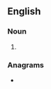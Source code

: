 ==English==

===Noun===
{{head|en|noun plural form}}

# {{plural of|melic|lang=en}}

===Anagrams===
* {{anagrams|en|a=ceilms|climes}}